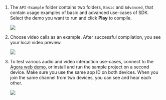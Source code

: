 <PlatformWrapper platform="unity">

1. The `API-Example` folder contains two folders, `Basic` and `Advanced`, that contain usage examples of basic and advanced use-cases of <Vg k="COMPANY" /> SDK. Select the demo you want to run and click **Play** to compile.

    ![](/images/video-sdk/run-compile-unity-step-1.png)

1. Choose video calls as an example. After successful compilation, you see your local video preview.

    ![](/images/video-sdk/run-compile-unity-step-2.png)

1. To test various audio and video interaction use-cases, connect to the [Agora web demo](https://webdemo.agora.io/basicVideoCall/index.html), or install and run the sample project on a second device. Make sure you use the same app ID on both devices. When you join the same channel from two devices, you can see and hear each other.

    ![](/images/video-sdk/run-compile-unity-step-3.png)

</PlatformWrapper>